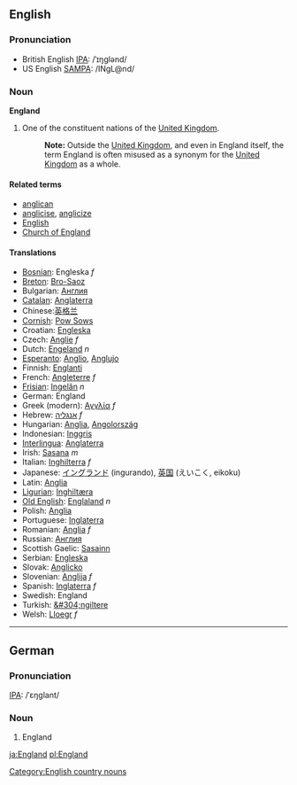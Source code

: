 ==English==
===Pronunciation===
*British English [[w:IPA|IPA]]: /ˈɪŋglənd/ 
*US English [[w:SAMPA|SAMPA]]: /INgL@nd/

===Noun===
'''England'''

#One of the constituent nations of the [[United Kingdom]]. 
#:'''Note:''' Outside the [[United Kingdom]], and even in England itself, the term England is often misused as a synonym for the [[United Kingdom]] as a whole.

====Related terms====
*[[anglican]]
*[[anglicise]], [[anglicize]]
*[[English]]
*[[Church of England]]

====Translations====

*[[Bosnian]]: Engleska ''f''
*[[Breton]]: [[Bro-Saoz]]
*Bulgarian: [[Англия]]
*[[Catalan]]: [[Anglaterra]]
*Chinese:[[英格兰]]
*[[Cornish]]: [[Pow Sows]]
*Croatian: [[Engleska]]
*Czech: [[Anglie]] ''f''
*Dutch: [[Engeland]] ''n''
*[[Esperanto]]: [[Anglio]], [[Anglujo]]
*Finnish: [[Englanti]]
*French: [[Angleterre]] ''f''
*[[Frisian]]: [[Ingelân]] ''n''
*German: England
*Greek (modern): [[Αγγλία]] ''f''
*Hebrew: [[אנגליה]] ''f''
*Hungarian: [[Anglia]], [[Angolország]]
*Indonesian: [[Inggris]]
*[[Interlingua]]: [[Anglaterra]]
*Irish: [[Sasana]] ''m''
*Italian: [[Inghilterra]] ''f''
*Japanese: [[イングランド]] (ingurando), [[英国]] (えいこく, eikoku)
*Latin: [[Anglia]]
*[[Ligurian]]: [[Inghiltæra]]
*[[Old English]]: [[Englaland]] ''n''
*Polish: [[Anglia]]
*Portuguese: [[Inglaterra]]
*Romanian: [[Anglia]] ''f''
*Russian: [[Англия]]
*Scottish Gaelic: [[Sasainn]]
*Serbian: [[Engleska]]
*Slovak: [[Anglicko]]
*Slovenian: [[Anglija]] ''f''
*Spanish: [[Inglaterra]] ''f''
*Swedish: England
*Turkish: [[&#304;ngiltere]]
*Welsh: [[Lloegr]] ''f''

----

==German==
===Pronunciation===
[[w:IPA|IPA]]: /ˈɛŋglant/

===Noun===
#England

[[Category:English country nouns]]
[[ja:England]]
[[pl:England]]